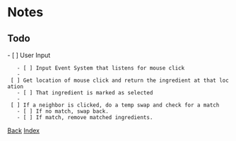 
= Notes =

== Todo ==

- [ ] User Input
    - [ ] Input Event System that listens for mouse click
    - [ ] Get location of mouse click and return the ingredient at that location
    - [ ] That ingredient is marked as selected
    - [ ] If a neighbor is clicked, do a temp swap and check for a match
    - [ ] If no match, swap back.
    - [ ] If match, remove matched ingredients.





[[./main|Back]]
[[../../index|Index]]
